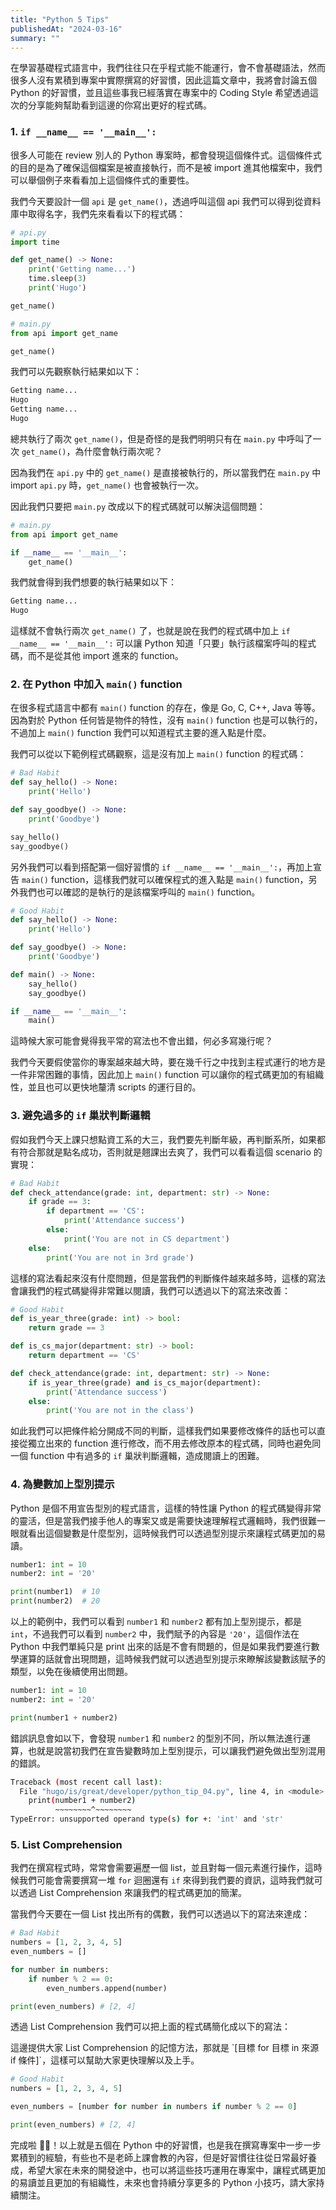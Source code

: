 ```yaml
---
title: "Python 5 Tips"
publishedAt: "2024-03-16"
summary: ""
---
```


在學習基礎程式語言中，我們往往只在乎程式能不能運行，會不會基礎語法，然而很多人沒有累積到專案中實際撰寫的好習慣，因此這篇文章中，我將會討論五個 Python 的好習慣，並且這些事我已經落實在專案中的 Coding Style 希望透過這次的分享能夠幫助看到這邊的你寫出更好的程式碼。

### 1. `if __name__ == '__main__':`

很多人可能在 review 別人的 Python 專案時，都會發現這個條件式。這個條件式的目的是為了確保這個檔案是被直接執行，而不是被 import 進其他檔案中，我們可以舉個例子來看看加上這個條件式的重要性。

我們今天要設計一個 `api` 是 `get_name()`，透過呼叫這個 api 我們可以得到從資料庫中取得名字，我們先來看看以下的程式碼：

```python
# api.py
import time

def get_name() -> None:
    print('Getting name...')
    time.sleep(3)
    print('Hugo')

get_name()
```

```python
# main.py
from api import get_name

get_name()
```

我們可以先觀察執行結果如以下：

```bash
Getting name...
Hugo
Getting name...
Hugo
```

總共執行了兩次 `get_name()`，但是奇怪的是我們明明只有在 `main.py` 中呼叫了一次 `get_name()`，為什麼會執行兩次呢？

因為我們在 `api.py` 中的 `get_name()` 是直接被執行的，所以當我們在 `main.py` 中 import `api.py` 時，`get_name()` 也會被執行一次。

因此我們只要把 `main.py` 改成以下的程式碼就可以解決這個問題：

```python
# main.py
from api import get_name

if __name__ == '__main__':
    get_name()
```

我們就會得到我們想要的執行結果如以下：

```bash
Getting name...
Hugo
```

這樣就不會執行兩次 `get_name()` 了，也就是說在我們的程式碼中加上 `if __name__ == '__main__':` 可以讓 Python 知道「只要」執行該檔案呼叫的程式碼，而不是從其他 import 進來的 function。

### 2. 在 Python 中加入 `main()` function

在很多程式語言中都有 `main()` function 的存在，像是 Go, C, C++, Java 等等。因為對於 Python 任何皆是物件的特性，沒有 `main()` function 也是可以執行的，不過加上 `main()` function 我們可以知道程式主要的進入點是什麼。

我們可以從以下範例程式碼觀察，這是沒有加上 `main()` function 的程式碼：

```python
# Bad Habit
def say_hello() -> None:
    print('Hello')

def say_goodbye() -> None:
    print('Goodbye')

say_hello()
say_goodbye()
```

另外我們可以看到搭配第一個好習慣的 `if __name__ == '__main__':`，再加上宣告 `main()` function，這樣我們就可以確保程式的進入點是 `main()` function，另外我們也可以確認的是執行的是該檔案呼叫的 `main()` function。

```python
# Good Habit
def say_hello() -> None:
    print('Hello')

def say_goodbye() -> None:
    print('Goodbye')

def main() -> None:
    say_hello()
    say_goodbye()

if __name__ == '__main__':
    main()
```

這時候大家可能會覺得我平常的寫法也不會出錯，何必多寫幾行呢？

我們今天要假使當你的專案越來越大時，要在幾千行之中找到主程式運行的地方是一件非常困難的事情，因此加上 `main()` function 可以讓你的程式碼更加的有組織性，並且也可以更快地釐清 scripts 的運行目的。

### 3. 避免過多的 `if` 巢狀判斷邏輯

假如我們今天上課只想點資工系的大三，我們要先判斷年級，再判斷系所，如果都有符合那就是點名成功，否則就是翹課出去爽了，我們可以看看這個 scenario 的實現：

```python
# Bad Habit
def check_attendance(grade: int, department: str) -> None:
    if grade == 3:
        if department == 'CS':
            print('Attendance success')
        else:
            print('You are not in CS department')
    else:
        print('You are not in 3rd grade')
```

這樣的寫法看起來沒有什麼問題，但是當我們的判斷條件越來越多時，這樣的寫法會讓我們的程式碼變得非常難以閱讀，我們可以透過以下的寫法來改善：

```python
# Good Habit
def is_year_three(grade: int) -> bool:
    return grade == 3

def is_cs_major(department: str) -> bool:
    return department == 'CS'

def check_attendance(grade: int, department: str) -> None:
    if is_year_three(grade) and is_cs_major(department):
        print('Attendance success')
    else:
        print('You are not in the class')
```

如此我們可以把條件給分開成不同的判斷，這樣我們如果要修改條件的話也可以直接從獨立出來的 function 進行修改，而不用去修改原本的程式碼，同時也避免同一個 function 中有過多的 `if` 巢狀判斷邏輯，造成閱讀上的困難。


### 4. 為變數加上型別提示

Python 是個不用宣告型別的程式語言，這樣的特性讓 Python 的程式碼變得非常的靈活，但是當我們接手他人的專案又或是需要快速理解程式邏輯時，我們很難一眼就看出這個變數是什麼型別，這時候我們可以透過型別提示來讓程式碼更加的易讀。

```python
number1: int = 10
number2: int = '20'

print(number1)  # 10
print(number2)  # 20
```

以上的範例中，我們可以看到 `number1` 和 `number2` 都有加上型別提示，都是 `int`，不過我們可以看到 `number2` 中，我們賦予的內容是 `'20'`，這個作法在 Python 中我們單純只是 print 出來的話是不會有問題的，但是如果我們要進行數學運算的話就會出現問題，這時候我們就可以透過型別提示來瞭解該變數該賦予的類型，以免在後續使用出問題。

```python
number1: int = 10
number2: int = '20'

print(number1 + number2)
```

錯誤訊息會如以下，會發現 `number1` 和 `number2` 的型別不同，所以無法進行運算，也就是說當初我們在宣告變數時加上型別提示，可以讓我們避免做出型別混用的錯誤。

```bash
Traceback (most recent call last):
  File "hugo/is/great/developer/python_tip_04.py", line 4, in <module>
    print(number1 + number2)
          ~~~~~~~~^~~~~~~~~
TypeError: unsupported operand type(s) for +: 'int' and 'str'
```

### 5. List Comprehension

我們在撰寫程式時，常常會需要遍歷一個 list，並且對每一個元素進行操作，這時候我們可能會需要撰寫一堆 `for` 迴圈還有 `if` 來得到我們要的資訊，這時我們就可以透過 List Comprehension 來讓我們的程式碼更加的簡潔。

當我們今天要在一個 List 找出所有的偶數，我們可以透過以下的寫法來達成：

```python
# Bad Habit
numbers = [1, 2, 3, 4, 5]
even_numbers = []

for number in numbers:
    if number % 2 == 0:
        even_numbers.append(number)

print(even_numbers) # [2, 4]
```

透過 List Comprehension 我們可以把上面的程式碼簡化成以下的寫法：

<MarkdownAlert type="tip">
  這邊提供大家 List Comprehension 的記憶方法，那就是 `[目標 for 目標 in 來源 if 條件]`，這樣可以幫助大家更快理解以及上手。
</MarkdownAlert>

```python
# Good Habit
numbers = [1, 2, 3, 4, 5]

even_numbers = [number for number in numbers if number % 2 == 0]

print(even_numbers) # [2, 4]
```

完成啦 🖐🏻！以上就是五個在 Python 中的好習慣，也是我在撰寫專案中一步一步累積到的經驗，有些也不是老師上課會教的內容，但是好習慣往往從日常最好養成，希望大家在未來的開發途中，也可以將這些技巧運用在專案中，讓程式碼更加的易讀並且更加的有組織性，未來也會持續分享更多的 Python 小技巧，請大家持續關注。